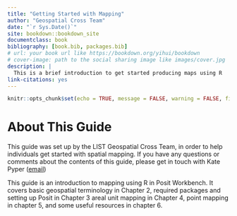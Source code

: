 ```yaml
--- 
title: "Getting Started with Mapping"
author: "Geospatial Cross Team"
date: "`r Sys.Date()`"
site: bookdown::bookdown_site
documentclass: book
bibliography: [book.bib, packages.bib]
# url: your book url like https://bookdown.org/yihui/bookdown
# cover-image: path to the social sharing image like images/cover.jpg
description: |
  This is a brief introduction to get started producing maps using R
link-citations: yes
---
```


```r
knitr::opts_chunk$set(echo = TRUE, message = FALSE, warning = FALSE, fig.path = "./imgs/")
```



# About This Guide

This guide was set up by the LIST Geospatial Cross Team, in order to help individuals get started with spatial mapping. If you have any questions or comments about the contents of this guide, please get in touch with Kate Pyper ([email](mailto:kate.pyper@phs.scot))

This guide is an introduction to mapping using R in Posit Workbench. It covers basic geospatial terminology in Chapter 2, required packages and setting up Posit in Chapter 3 areal unit mapping in Chapter 4, point mapping in chapter 5, and some useful resources in chapter 6.